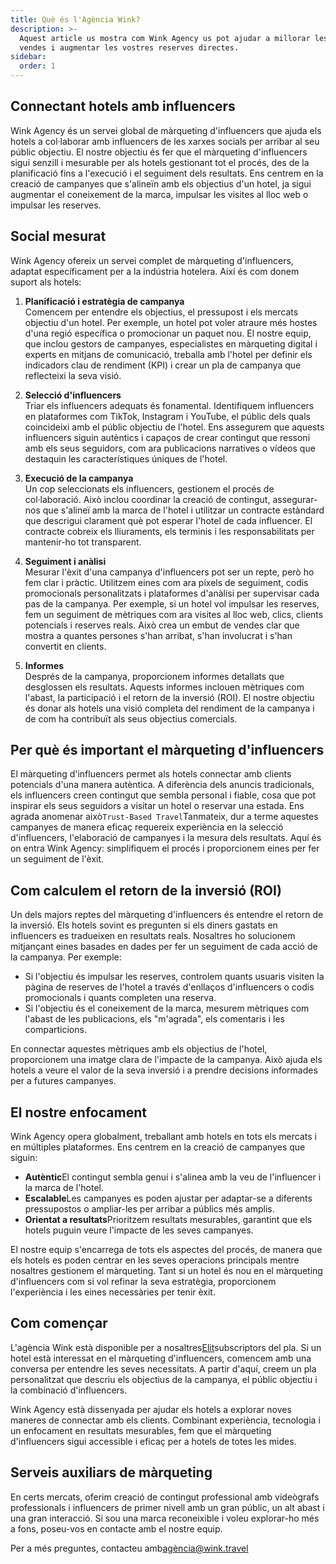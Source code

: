 ```yaml
---
title: Què és l'Agència Wink?
description: >-
  Aquest article us mostra com Wink Agency us pot ajudar a millorar les vostres
  vendes i augmentar les vostres reserves directes.
sidebar:
  order: 1
---
```


## Connectant hotels amb influencers

Wink Agency és un servei global de màrqueting d'influencers que ajuda els hotels a col·laborar amb influencers de les xarxes socials per arribar al seu públic objectiu. El nostre objectiu és fer que el màrqueting d'influencers sigui senzill i mesurable per als hotels gestionant tot el procés, des de la planificació fins a l'execució i el seguiment dels resultats. Ens centrem en la creació de campanyes que s'alineïn amb els objectius d'un hotel, ja sigui augmentar el coneixement de la marca, impulsar les visites al lloc web o impulsar les reserves.

## Social mesurat

Wink Agency ofereix un servei complet de màrqueting d'influencers, adaptat específicament per a la indústria hotelera. Així és com donem suport als hotels:

1. **Planificació i estratègia de campanya**\
   Comencem per entendre els objectius, el pressupost i els mercats objectiu d'un hotel. Per exemple, un hotel pot voler atraure més hostes d'una regió específica o promocionar un paquet nou. El nostre equip, que inclou gestors de campanyes, especialistes en màrqueting digital i experts en mitjans de comunicació, treballa amb l'hotel per definir els indicadors clau de rendiment (KPI) i crear un pla de campanya que reflecteixi la seva visió.

2. **Selecció d'influencers**\
   Triar els influencers adequats és fonamental. Identifiquem influencers en plataformes com TikTok, Instagram i YouTube, el públic dels quals coincideixi amb el públic objectiu de l'hotel. Ens assegurem que aquests influencers siguin autèntics i capaços de crear contingut que ressoni amb els seus seguidors, com ara publicacions narratives o vídeos que destaquin les característiques úniques de l'hotel.

3. **Execució de la campanya**\
   Un cop seleccionats els influencers, gestionem el procés de col·laboració. Això inclou coordinar la creació de contingut, assegurar-nos que s'alineï amb la marca de l'hotel i utilitzar un contracte estàndard que descrigui clarament què pot esperar l'hotel de cada influencer. El contracte cobreix els lliuraments, els terminis i les responsabilitats per mantenir-ho tot transparent.

4. **Seguiment i anàlisi**\
   Mesurar l'èxit d'una campanya d'influencers pot ser un repte, però ho fem clar i pràctic. Utilitzem eines com ara píxels de seguiment, codis promocionals personalitzats i plataformes d'anàlisi per supervisar cada pas de la campanya. Per exemple, si un hotel vol impulsar les reserves, fem un seguiment de mètriques com ara visites al lloc web, clics, clients potencials i reserves reals. Això crea un embut de vendes clar que mostra a quantes persones s'han arribat, s'han involucrat i s'han convertit en clients.

5. **Informes**\
   Després de la campanya, proporcionem informes detallats que desglossen els resultats. Aquests informes inclouen mètriques com l'abast, la participació i el retorn de la inversió (ROI). El nostre objectiu és donar als hotels una visió completa del rendiment de la campanya i de com ha contribuït als seus objectius comercials.

## Per què és important el màrqueting d'influencers

El màrqueting d'influencers permet als hotels connectar amb clients potencials d'una manera autèntica. A diferència dels anuncis tradicionals, els influencers creen contingut que sembla personal i fiable, cosa que pot inspirar els seus seguidors a visitar un hotel o reservar una estada. Ens agrada anomenar això`Trust-Based Travel`Tanmateix, dur a terme aquestes campanyes de manera eficaç requereix experiència en la selecció d'influencers, l'elaboració de campanyes i la mesura dels resultats. Aquí és on entra Wink Agency: simplifiquem el procés i proporcionem eines per fer un seguiment de l'èxit.

## Com calculem el retorn de la inversió (ROI)

Un dels majors reptes del màrqueting d'influencers és entendre el retorn de la inversió. Els hotels sovint es pregunten si els diners gastats en influencers es tradueixen en resultats reals. Nosaltres ho solucionem mitjançant eines basades en dades per fer un seguiment de cada acció de la campanya. Per exemple:

* Si l'objectiu és impulsar les reserves, controlem quants usuaris visiten la pàgina de reserves de l'hotel a través d'enllaços d'influencers o codis promocionals i quants completen una reserva.
* Si l'objectiu és el coneixement de la marca, mesurem mètriques com l'abast de les publicacions, els "m'agrada", els comentaris i les comparticions.

En connectar aquestes mètriques amb els objectius de l'hotel, proporcionem una imatge clara de l'impacte de la campanya. Això ajuda els hotels a veure el valor de la seva inversió i a prendre decisions informades per a futures campanyes.

## El nostre enfocament

Wink Agency opera globalment, treballant amb hotels en tots els mercats i en múltiples plataformes. Ens centrem en la creació de campanyes que siguin:

* **Autèntic**El contingut sembla genuí i s'alinea amb la veu de l'influencer i la marca de l'hotel.
* **Escalable**Les campanyes es poden ajustar per adaptar-se a diferents pressupostos o ampliar-les per arribar a públics més amplis.
* **Orientat a resultats**Prioritzem resultats mesurables, garantint que els hotels puguin veure l'impacte de les seves campanyes.

El nostre equip s'encarrega de tots els aspectes del procés, de manera que els hotels es poden centrar en les seves operacions principals mentre nosaltres gestionem el màrqueting. Tant si un hotel és nou en el màrqueting d'influencers com si vol refinar la seva estratègia, proporcionem l'experiència i les eines necessàries per tenir èxit.

## Com començar

L'agència Wink està disponible per a nosaltres[Elit](/managed-social/what-is-managed-social/#subscription-tiers)subscriptors del pla.
Si un hotel està interessat en el màrqueting d'influencers, comencem amb una conversa per entendre les seves necessitats.
A partir d'aquí, creem un pla personalitzat que descriu els objectius de la campanya, el públic objectiu i la combinació d'influencers.

Wink Agency està dissenyada per ajudar els hotels a explorar noves maneres de connectar amb els clients. Combinant experiència, tecnologia i un enfocament en resultats mesurables, fem que el màrqueting d'influencers sigui accessible i eficaç per a hotels de totes les mides.

## Serveis auxiliars de màrqueting

En certs mercats, oferim creació de contingut professional amb videògrafs professionals i influencers de primer nivell amb un gran públic, un alt abast i una gran interacció. Si sou una marca reconeixible i voleu explorar-ho més a fons, poseu-vos en contacte amb el nostre equip.

Per a més preguntes, contacteu amb[agència@wink.travel](mailto://agency@wink.travel)

